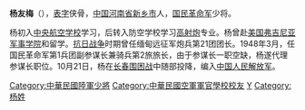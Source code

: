 '''杨友梅'''（{{bd|1912年||1979年|}}），[[表字|表字]]侠骨，[[中国|中国]][[河南省|河南省]][[新乡市|新乡市]]人，[[国民革命军|国民革命军]]少将。

杨初入[[中央航空学校|中央航空学校]]学习，后转入防空学校学习[[高射炮|高射炮]]专业。杨曾赴[[美国|美国]][[弗吉尼亚军事学院|弗吉尼亚军事学院]]和{{Link-en|美国陆军炮兵专门学校|United States Army Field Artillery School}}留学。[[抗日战争_(中国)|抗日战争]]时期曾任缅甸远征军炮兵第21团团长。1948年3月，任国民革命军第1兵团副参谋长兼骑兵第2旅旅长，由于参谋长一职空缺，杨遂代理参谋长职位。10月21日，杨在[[长春围困战|长春围困战]]中随部投降，编入[[中国人民解放军|中国人民解放军]]。

[[Category:中華民國陸軍少將|Category:中華民國陸軍少將]]
[[Category:中華民國空軍軍官學校校友|Category:中華民國空軍軍官學校校友]]
[[Category:新乡人|Y]]
[[Category:杨姓|Category:杨姓]]